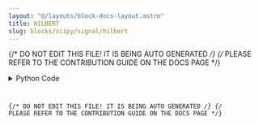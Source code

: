 ```yaml
---
layout: "@/layouts/block-docs-layout.astro"
title: HILBERT
slug: blocks/scipy/signal/hilbert
---
```


{/* DO NOT EDIT THIS FILE! IT IS BEING AUTO GENERATED */}
{/* PLEASE REFER TO THE CONTRIBUTION GUIDE ON THE DOCS PAGE */}


<PythonDocsDisplay docstring={docstring} />
<details>
<summary>Python Code</summary>



<Code code={pythonCode} lang="py" wrap theme="dracula" />

[Find this Flojoy Block on GitHub](https://github.com/flojoy-ai/blocks/blob/main/blocks/SCIPY/SIGNAL/HILBERT/HILBERT.py)

</details>

{/* DO NOT EDIT THIS FILE! IT IS BEING AUTO GENERATED */}
{/* PLEASE REFER TO THE CONTRIBUTION GUIDE ON THE DOCS PAGE */}
